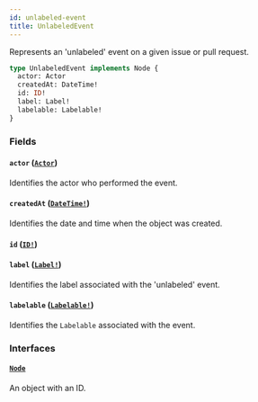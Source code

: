 ```yaml
---
id: unlabeled-event
title: UnlabeledEvent
---
```


Represents an 'unlabeled' event on a given issue or pull request.

```graphql
type UnlabeledEvent implements Node {
  actor: Actor
  createdAt: DateTime!
  id: ID!
  label: Label!
  labelable: Labelable!
}
```

### Fields

#### `actor` ([`Actor`](/docs/api/interfaces/actor))

Identifies the actor who performed the event.

#### `createdAt` ([`DateTime!`](/docs/api/scalars/date-time))

Identifies the date and time when the object was created.

#### `id` ([`ID!`](/docs/api/scalars/id))

#### `label` ([`Label!`](/docs/api/objects/label))

Identifies the label associated with the 'unlabeled' event.

#### `labelable` ([`Labelable!`](/docs/api/interfaces/labelable))

Identifies the `Labelable` associated with the event.

### Interfaces

#### [`Node`](/docs/api/interfaces/node)

An object with an ID.
